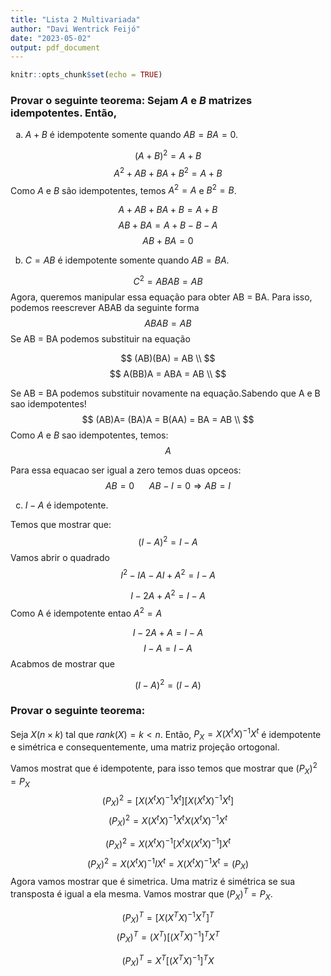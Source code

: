 ```yaml
---
title: "Lista 2 Multivariada"
author: "Davi Wentrick Feijó"
date: "2023-05-02"
output: pdf_document
---
```


```r
knitr::opts_chunk$set(echo = TRUE)
```

### Provar o seguinte teorema: Sejam $A$ e $B$ matrizes idempotentes. Então,
(a) $A + B$ é idempotente somente quando $AB = BA = 0$.

$$
(A + B)^2 = A + B
$$
$$
A^2 + AB + BA + B^2 = A + B
$$
Como $A$ e $B$ são idempotentes, temos $A^2 = A$ e $B^2 = B$. 

$$
A + AB + BA + B = A + B
$$
$$
AB + BA  = A + B - B - A 
$$
$$
AB + BA  = 0
$$

(b) $C = AB$ é idempotente somente quando $AB = BA$.

$$
C^2 = ABAB = AB
$$
Agora, queremos manipular essa equação para obter AB = BA. Para isso, podemos reescrever ABAB da seguinte forma
$$
ABAB = AB
$$
Se AB = BA podemos substituir na equação

$$
(AB)(BA) = AB \\
$$
$$
A(BB)A = ABA = AB \\
$$

Se AB = BA podemos substituir novamente na equação.Sabendo que A e B sao idempotentes!
$$
(AB)A= (BA)A = B(AA) = BA = AB \\
$$
Como $A$ e $B$ sao idempotentes, temos:
$$
A 
$$

Para essa equacao ser igual a zero temos duas opceos:
$$
AB = 0 \ \ \ \ \ \ AB - I = 0 \Rightarrow AB = I
$$



(c) $I - A$ é idempotente.

Temos que mostrar que:
$$
(I - A)^2 = I - A
$$
Vamos abrir o quadrado
$$
 I^2 - IA - AI + A^2 = I - A
$$

$$
 I - 2A + A^2 = I - A
$$
Como A é idempotente entao $A^2 = A$

$$
 I - 2A + A = I - A
$$
$$
 I - A = I - A
$$
Acabmos de mostrar que 

$$
(I - A)^2 = (I - A)
$$

### Provar o seguinte teorema: 

Seja $X(n×k)$ tal que $rank(X) = k < n$. Então, $P_X = X(X^tX)^{-1}X^t$ é idempotente e simétrica e consequentemente, uma matriz projeção ortogonal.


Vamos mostrat que é idempotente, para isso temos que mostrar que $(P_X)^2=P_X$
$$
(P_X)^2 = [X(X^tX)^{-1}X^t][X(X^tX)^{-1}X^t]
$$
$$
(P_X)^2 = X(X^tX)^{-1}X^tX(X^tX)^{-1}X^t
$$

$$
(P_X)^2 = X(X^tX)^{-1}[X^tX(X^tX)^{-1}]X^t
$$
$$
(P_X)^2 = X(X^tX)^{-1}IX^t = X(X^tX)^{-1}X^t = (P_X)
$$
Agora vamos mostrar que é simetrica. Uma matriz é simétrica se sua transposta é igual a ela mesma. Vamos mostrar que $(P_X)^T = P_X$.

$$
(P_X)^T = [X(X^TX)^{-1}X^T]^T
$$
$$
(P_X)^T = (X^T)[(X^TX)^{-1}]^TX^T
$$

$$
(P_X)^T = X^T[(X^TX)^{-1}]^TX
$$

